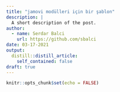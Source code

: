 ```yaml
---
title: "jamovi modülleri için bir şablon"
description: |
  A short description of the post.
author:
  - name: Serdar Balci
    url: https://github.com/sbalci
date: 03-17-2021
output:
  distill::distill_article:
    self_contained: false
draft: true
---
```



```r
knitr::opts_chunk$set(echo = FALSE)
```







